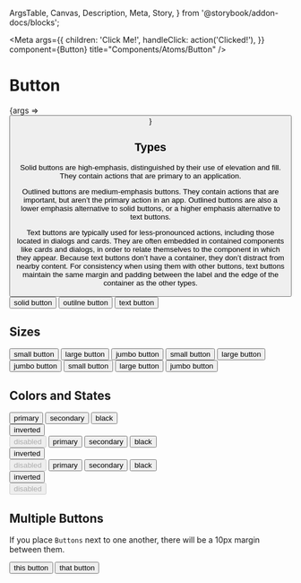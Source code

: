   ArgsTable,
  Canvas,
  Description,
  Meta,
  Story,
} from '@storybook/addon-docs/blocks';


<Meta
  args={{
    children: 'Click Me!',
    handleClick: action('Clicked!'),
  }}
  component={Button}
  title="Components/Atoms/Button"
/>

# Button
<Description of={Button} />

<Canvas>
  <Story name="Button with Controls">
    {args => <Button {...args} />}
  </Story>
</Canvas>

<ArgsTable story="Button with Controls" />

## Types
Solid buttons are high-emphasis, distinguished by their use of elevation and fill. They contain
actions that are primary to an application.

Outlined buttons are medium-emphasis buttons. They contain actions that are important, but aren’t
the primary action in an app. Outlined buttons are also a lower emphasis alternative to solid
buttons, or a higher emphasis alternative to text buttons.

Text buttons are typically used for less-pronounced actions, including those located in dialogs and
cards. They are often embedded in contained components like cards and dialogs, in order to relate
themselves to the component in which they appear. Because text buttons don’t have a container,
they don’t distract from nearby content. For consistency when using them with other buttons, text
buttons maintain the same margin and padding between the label and the edge of the container as the
other types.

<Canvas>
  <Story name="Solid Button">
    <Button
      handleClick={action('Solid button clicked.')}
    >
      solid button
    </Button>
  </Story>
  <Story name="Outline Button">
    <Button
      handleClick={action('Outline button clicked.')}
      type="outline"
    >
      outilne button
    </Button>
  </Story>
  <Story name="Text Button">
    <Button
      handleClick={action('Text button clicked.')}
      type="text"
    >
      text button
    </Button>
  </Story>
</Canvas>

## Sizes

<Canvas>
  <Story name="Small Solid Button">
    <Button
      handleClick={action('Small button clicked')}
      size="small"
    >
      small button
    </Button>
  </Story>
  <Story name="Large Solid Button">
    <Button
      handleClick={action('Large button clicked.')}
    >
      large button
    </Button>
  </Story>
  <Story name="Jumbo Solid Button">
    <Button
      handleClick={action('Jumbo button clicked.')}
      size="jumbo"
    >
      jumbo button
    </Button>
  </Story>
</Canvas>

<Canvas>
  <Story name="Small Outline Button">
    <Button
      handleClick={action('Small outline button clicked.')}
      size="small"
      type="outline"
    >
      small button
    </Button>
  </Story>
  <Story name="Large Outline Button">
    <Button
      handleClick={action('Large outline button clicked.')}
      type="outline"
    >
      large button
    </Button>
  </Story>
  <Story name="Jumbo Outline Button">
    <Button
      handleClick={action('Jumbo outline button clicked.')}
      size="jumbo"
      type="outline"
    >
      jumbo button
    </Button>
  </Story>
</Canvas>

<Canvas>
  <Story name="Small Text Button">
    <Button
      handleClick={action('Small text button clicked.')}
      type="text"
      size="small"
    >
      small button
    </Button>
  </Story>
  <Story name="Large Text Button">
    <Button
      handleClick={action('Large text button clicked.')}
      type="text"
    >
      large button
    </Button>
  </Story>
  <Story name="Jumbo Text Button">
    <Button
      handleClick={action('Jumbo text button clicked.')}
      size="jumbo"
      type="text"
    >
      jumbo button
    </Button>
  </Story>
</Canvas>

## Colors and States

<Canvas>
  <Story name="Solid Primary Button">
    <Button
      color="primary"
      handleClick={action('Solid primary button clicked.')}
      size="small"
    >
      primary
    </Button>
  </Story>
  <Story name="Solid Secondary Button">
    <Button
      color="secondary"
      handleClick={action('Solid secondary button clicked.')}
      size="small"
    >
      secondary
    </Button>
  </Story>
  <Story name="Solid Black Button">
    <Button
      color="black"
      handleClick={action('Solid black button clicked.')}
      size="small"
    >
      black
    </Button>
  </Story>
  <Story name="Solid Inverted Button">
    <div style={{ backgroundColor:'black', display:'inline-block' }}>
      <Button
        color="inverted"
        handleClick={action('Solid inverted button clicked.')}
        size="small"
      >
        inverted
      </Button>
    </div>
  </Story>
  <Story name="Solid Disabled Button">
    <Button
      disabled={true}
      handleClick={action('You will never trigger this action.')}
      size="small"
    >
      disabled
    </Button>
  </Story>
</Canvas>

<Canvas>
  <Story name="Outline Primary Button">
    <Button
      color="primary"
      handleClick={action('Outline primary button clicked.')}
      size="small"
      type="outline"
    >
      primary
    </Button>
  </Story>
  <Story name="Outline Secondary Button">
    <Button
      color="secondary"
      handleClick={action('Outline secondary button clicked.')}
      size="small"
      type="outline"
    >
      secondary
    </Button>
  </Story>
  <Story name="Outline Black Button">
    <Button
      color="black"
      handleClick={action('Outline black button clicked.')}
      size="small"
      type="outline"
    >
      black
    </Button>
  </Story>
  <Story name="Outline Inverted Button">
    <div style={{ backgroundColor:'black', display:'inline-block' }}>
      <Button
        color="inverted"
        handleClick={action('Outline inverted button clicked.')}
        size="small"
        type="outline"
      >
        inverted
      </Button>
    </div>
  </Story>
  <Story name="Outline Disabled Button">
    <Button
      disabled={true}
      handleClick={action('You will never trigger this action.')}
      size="small"
      type="outline"
    >
      disabled
    </Button>
  </Story>
</Canvas>

<Canvas>
  <Story name="Text Primary Button">
    <Button
      color="primary"
      handleClick={action('Primary text button clicked.')}
      size="small"
      type="text"
    >
      primary
    </Button>
  </Story>
  <Story name="Text Secondary Button">
    <Button
      color="secondary"
      handleClick={action('Secondary text button clicked.')}
      size="small"
      type="text"
    >
      secondary
    </Button>
  </Story>
  <Story name="Text Black Button">
    <Button
      color="black"
      handleClick={action('Black text button clicked.')}
      size="small"
      type="text"
    >
      black
    </Button>
  </Story>
  <Story name="Text Inverted Button">
    <div style={{ backgroundColor:'black', display:'inline-block' }}>
      <Button
        color="inverted"
        handleClick={action('Inverted text button clicked.')}
        size="small"
        type="text"
      >
        inverted
      </Button>
    </div>
  </Story>
  <Story name="Text Disabled Button">
    <Button
      disabled={true}
      handleClick={action('You will never trigger this action.')}
      size="small"
      type="text"
    >
      disabled
    </Button>
  </Story>
</Canvas>

## Multiple Buttons
If you place `Buttons` next to one another, there will be a 10px margin between them.

<Canvas>
  <Story name="Multiple Buttons">
    <Button
      handleClick={action('This button clicked.')}
    >
      this button
    </Button>
    <Button
      handleClick={action('That button clicked.')}
    >
      that button
    </Button>
  </Story>
</Canvas>
